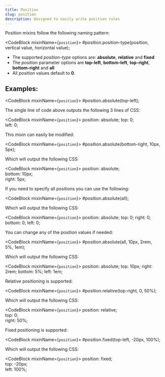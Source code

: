 ```yaml
---
title: Position
slug: position
description: Designed to easily write position rules
---
```



Position mixins follow the following naming pattern:

<CodeBlock mixinName={`position`}>
  #position.position-type(position, vertical value, horizontal value);
</CodeBlock>

* The supported *position-type* options are: **absolute**, **relative** and **fixed**
* The *position* parameter options are **top-left**, **bottom-left**, **top-right**, **bottom-right** and **all**
* All *position* values default to **0**.

## Examples:

<CodeBlock mixinName={`position`}>
  #position.absolute(top-left);
</CodeBlock>

The single line of code above outputs the following 3 lines of CSS:

<CodeBlock mixinName={`position`}>
  position: absolute;
  top: 0;    
  left: 0;
</CodeBlock>

This mixin can easily be modified:

<CodeBlock mixinName={`position`}>
  #position.absolute(bottom-right, 10px, 5px);
</CodeBlock>

Which will output the following CSS:

<CodeBlock mixinName={`position`}>
  position: absolute;  
  bottom: 10px;  
  right: 5px;  
</CodeBlock>

If you need to specify all positions you can use the following:

<CodeBlock mixinName={`position`}>
  #position.absolute(all);
</CodeBlock>

Which will output the following CSS:

<CodeBlock mixinName={`position`}>
  position: absolute;
  top: 0;
  right: 0;
  bottom: 0;
  left: 0;
</CodeBlock>

You can change any of the position values if needed:

<CodeBlock mixinName={`position`}>
  #position.absolute(all, 10px, 2rem, 5%, 1em);
</CodeBlock>

Which will output the following CSS:

<CodeBlock mixinName={`position`}>
  position: absolute;
  top: 10px;
  right: 2rem;
  bottom: 5%;
  left: 1em;
</CodeBlock>

Relative positioning is supported:

<CodeBlock mixinName={`position`}>
  #position.relative(top-right, 0, 50%);
</CodeBlock>

Which will output the following CSS:

<CodeBlock mixinName={`position`}>
  position: relative;  
  top: 0;  
  right: 50%;  
</CodeBlock>

Fixed positioning is supported:

<CodeBlock mixinName={`position`}>
  #position.fixed(top-left, -20px, 100%);
</CodeBlock>

Which will output the following CSS:

<CodeBlock mixinName={`position`}>
  position: fixed;  
  top: -20px;  
  left: 100%;  
</CodeBlock>
